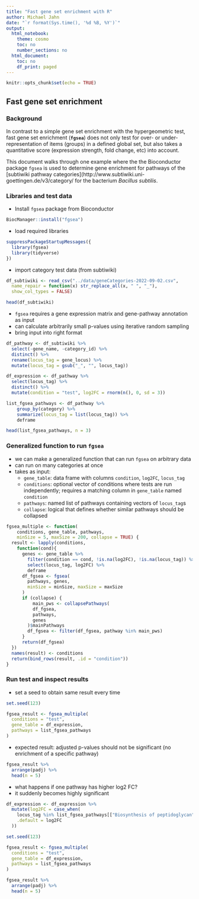 ```yaml
---
title: "Fast gene set enrichment with R"
author: Michael Jahn
date: "`r format(Sys.time(), '%d %B, %Y')`"
output:
  html_notebook:
    theme: cosmo
    toc: no
    number_sections: no
  html_document:
    toc: no
    df_print: paged
---
```


```r
knitr::opts_chunk$set(echo = TRUE)
```

## Fast gene set enrichment

### Background

In contrast to a simple gene set enrichment with the hypergeometric test, fast gene set enrichment (**`fgsea`**) does not only test for over- or under-representation of items (groups) in a defined global set, but also takes a quantitative score (expression strength, fold change, etc) into account.

This document walks through one example where the the Bioconductor package `fgsea` is used to determine gene enrichment for pathways of the [subtiwiki pathway categories](http://www.subtiwiki.uni-goettingen.de/v3/category/ for the bacterium *Bacillus subtilis*.

### Libraries and test data

- Install `fgsea` package from Bioconductor

```r
BiocManager::install("fgsea")
```


- load required libraries

```r
suppressPackageStartupMessages({
  library(fgsea)
  library(tidyverse)
})
```

- import category test data (from subtiwiki)

```r
df_subtiwiki <- read_csv("../data/geneCategories-2022-09-02.csv",
  name_repair = function(x) str_replace_all(x, " ", "_"),
  show_col_types = FALSE)

head(df_subtiwiki)
```

- `fgsea` requires a gene expression matrix and gene-pathway annotation as input
- can calculate arbitrarily small p-values using iterative random sampling
- bring input into right format

```r
df_pathway <- df_subtiwiki %>%
  select(-gene_name, -category_id) %>%
  distinct() %>%
  rename(locus_tag = gene_locus) %>%
  mutate(locus_tag = gsub("_", "", locus_tag))

df_expression <- df_pathway %>%
  select(locus_tag) %>%
  distinct() %>%
  mutate(condition = "test", log2FC = rnorm(n(), 0, sd = 3))

list_fgsea_pathways <- df_pathway %>%
    group_by(category) %>%
    summarize(locus_tag = list(locus_tag)) %>%
    deframe

head(list_fgsea_pathways, n = 3)
```

### Generalized function to run `fgsea` 

- we can make a generalized function that can run `fgsea` on arbitrary data
- can run on many categories at once
- takes as input:
  - `gene_table`: data frame with columns `condition`, `log2FC`, `locus_tag`
  - `conditions`: optional vector of conditions where tests are run independently; requires a matching column in `gene_table` named `condition`
  - `pathways`: named list of pathways containing vectors of `locus_tag`s
  - `collapse`: logical that defines whether similar pathways should be collapsed
  

```r
fgsea_multiple <- function(
    conditions, gene_table, pathways,
    minSize = 5, maxSize = 200, collapse = TRUE) {
  result <- lapply(conditions,
    function(cond){
      genes <- gene_table %>%
        filter(condition == cond, !is.na(log2FC), !is.na(locus_tag)) %>%
        select(locus_tag, log2FC) %>%
        deframe
      df_fgsea <- fgsea(
        pathways, genes,
        minSize = minSize, maxSize = maxSize
      )
      if (collapse) {
          main_pws <- collapsePathways(
          df_fgsea,
          pathways,
          genes
        )$mainPathways
        df_fgsea <- filter(df_fgsea, pathway %in% main_pws)
      }
      return(df_fgsea)
  })
  names(result) <- conditions
  return(bind_rows(result, .id = "condition"))
}
```


### Run test and inspect results

- set a seed to obtain same result every time

```r
set.seed(123)

fgsea_result <- fgsea_multiple(
  conditions = "test",
  gene_table = df_expression,
  pathways = list_fgsea_pathways
)
```

- expected result: adjusted p-values should not be significant (no enrichment of a specific pathway)

```r
fgsea_result %>%
  arrange(padj) %>%
  head(n = 5)
```

- what happens if one pathway has higher log2 FC?
- it suddenly becomes highly significant

```r
df_expression <- df_expression %>%
  mutate(log2FC = case_when(
    locus_tag %in% list_fgsea_pathways[["Biosynthesis of peptidoglycan"]] ~ rnorm(n()) - 6,
    .default = log2FC
  ))
```


```r
set.seed(123)

fgsea_result <- fgsea_multiple(
  conditions = "test",
  gene_table = df_expression,
  pathways = list_fgsea_pathways
)

fgsea_result %>%
  arrange(padj) %>%
  head(n = 5)
```

